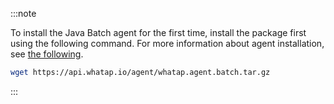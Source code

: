 :::note

To install the Java Batch agent for the first time, install the package first using the following command. For more information about agent installation, see [the following](../../java/add-jvm-opt/batch-app).

```bash
wget https://api.whatap.io/agent/whatap.agent.batch.tar.gz
```

:::

